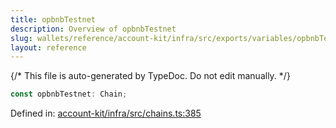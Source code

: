 ```yaml
---
title: opbnbTestnet
description: Overview of opbnbTestnet
slug: wallets/reference/account-kit/infra/src/exports/variables/opbnbTestnet
layout: reference
---
```


{/* This file is auto-generated by TypeDoc. Do not edit manually. */}

```ts
const opbnbTestnet: Chain;
```

Defined in: [account-kit/infra/src/chains.ts:385](https://github.com/alchemyplatform/aa-sdk/blob/08ef11b1fc98663df6a97fa93722c7f14b33f1cc/account-kit/infra/src/chains.ts#L385)
